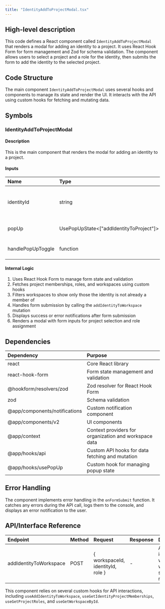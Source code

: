 ```yaml
---
title: "IdentityAddToProjectModal.tsx"
---
```


## High-level description
This code defines a React component called `IdentityAddToProjectModal` that renders a modal for adding an identity to a project. It uses React Hook Form for form management and Zod for schema validation. The component allows users to select a project and a role for the identity, then submits the form to add the identity to the selected project.

## Code Structure
The main component `IdentityAddToProjectModal` uses several hooks and components to manage its state and render the UI. It interacts with the API using custom hooks for fetching and mutating data.

## Symbols

### IdentityAddToProjectModal
#### Description
This is the main component that renders the modal for adding an identity to a project.

#### Inputs
| Name | Type | Description |
|:-----|:-----|:------------|
| identityId | string | The ID of the identity being added to a project |
| popUp | UsePopUpState&lt;["addIdentityToProject"]&gt; | The state of the popup modal |
| handlePopUpToggle | function | Function to toggle the popup state |

#### Internal Logic
1. Uses React Hook Form to manage form state and validation
2. Fetches project memberships, roles, and workspaces using custom hooks
3. Filters workspaces to show only those the identity is not already a member of
4. Handles form submission by calling the `addIdentityToWorkspace` mutation
5. Displays success or error notifications after form submission
6. Renders a modal with form inputs for project selection and role assignment

## Dependencies
| Dependency | Purpose |
|:-----------|:--------|
| react | Core React library |
| react-hook-form | Form state management and validation |
| @hookform/resolvers/zod | Zod resolver for React Hook Form |
| zod | Schema validation |
| @app/components/notifications | Custom notification component |
| @app/components/v2 | UI components |
| @app/context | Context providers for organization and workspace data |
| @app/hooks/api | Custom API hooks for data fetching and mutation |
| @app/hooks/usePopUp | Custom hook for managing popup state |

## Error Handling
The component implements error handling in the `onFormSubmit` function. It catches any errors during the API call, logs them to the console, and displays an error notification to the user.

## API/Interface Reference
| Endpoint | Method | Request | Response | Description |
|:---------|:-------|:--------|:---------|:------------|
| addIdentityToWorkspace | POST | { workspaceId, identityId, role } | - | Adds an identity to a workspace with a specified role |

This component relies on several custom hooks for API interactions, including `useAddIdentityToWorkspace`, `useGetIdentityProjectMemberships`, `useGetProjectRoles`, and `useGetWorkspaceById`.
